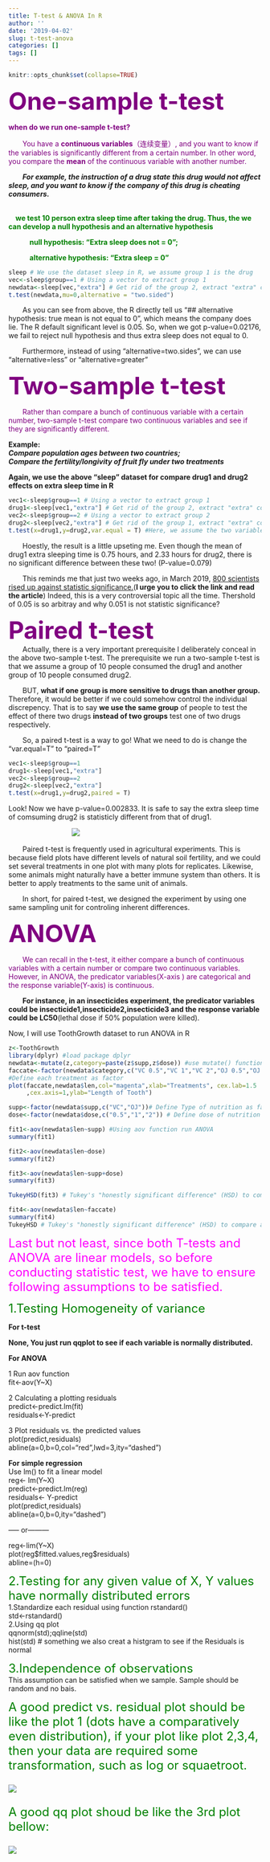 ```yaml
---
title: T-test & ANOVA In R
author: ''
date: '2019-04-02'
slug: t-test-anova
categories: []
tags: []
---
```


   ```r
knitr::opts_chunk$set(collapse=TRUE)
```


<font color=purple size=8> **One-sample t-test**</font>

<font color=purple>**when do we run one-sample t-test?**

&emsp;&emsp;You have a **continuous variables**（连续变量）, and you want to know if the variables is significantly different from a certain number. In other word, you compare the **mean** of the continuous variable with another number.
</font>

&emsp;&emsp;***For example, the instruction of a drug state this drug would not affect sleep, and you want to know if the company of this drug is cheating consumers.***

</br> &emsp;<font color=green>**we test 10 person extra sleep time after taking the drug. Thus, the we can develop a null hypothesis and an alternative hypothesis**

&emsp;&emsp;&emsp;**null hypothesis: "Extra sleep does not = 0"; **

&emsp;&emsp;&emsp;**alternative hypothesis: "Extra sleep = 0"**
</font>

```r
sleep # We use the dataset sleep in R, we assume group 1 is the drug
vec<-sleep$group==1 # Using a vector to extract group 1
newdata<-sleep[vec,"extra"] # Get rid of the group 2, extract "extra" column
t.test(newdata,mu=0,alternative = "two.sided")
```

&emsp;&emsp;As you can see from above, the R directly tell us "## alternative hypothesis: true mean is not equal to 0", which means the company does lie. The R default significant level is 0.05. So, when we got p-value=0.02176, we fail to reject null hypothesis and thus extra sleep does not equal to 0.

&emsp;&emsp;Furthermore, instead of using "alternative=two.sides", we can use "alternative=less" or "alternative=greater" 

<font color=purple size=8> **Two-sample t-test**</font>

<font color=purple> &emsp;&emsp;Rather than compare a bunch of continuous variable with a certain number, two-sample t-test compare two continuous variables and see if they are significantly different. 
</font>

**Example:**
</br>***Compare population ages between two countries; ***
</br>***Compare the fertility/longivity of fruit fly under two treatments***


**Again, we use the above "sleep" dataset for compare drug1 and drug2 effects on extra sleep time in R**
```r
vec1<-sleep$group==1 # Using a vector to extract group 1
drug1<-sleep[vec1,"extra"] # Get rid of the group 2, extract "extra" column
vec2<-sleep$group==2 # Using a vector to extract group 2
drug2<-sleep[vec2,"extra"] # Get rid of the group 1, extract "extra" column
t.test(x=drug1,y=drug2,var.equal = T) #Here, we assume the two variable have the same variance 
```
&emsp;&emsp;Hoestly, the result is a little upseting me. Even though the mean of drug1 extra sleeping time is 0.75 hours, and 2.33 hours for drug2, there is no significant difference between these two! (P-value=0.079)

&emsp;&emsp;This reminds me that just two weeks ago, in March 2019, [800 scientists rised up against statistic significance.](https://www.nature.com/articles/d41586-019-00857-9)(**I urge you to click the link and read the article**) Indeed, this is a very controversial topic all the time. Thershold of 0.05 is so arbitray and why 0.051 is not statistic significance?

<font color=purple size=8> **Paired t-test**</font>
</br>&emsp;&emsp;Actually, there is a very important prerequisite I deliberately conceal in the above two-sample t-test. The prerequisite we run a two-sample t-test is that we assume a group of 10 people consumed the drug1 and another group of 10 people consumed drug2. 

&emsp;&emsp;BUT, **what if one group is more sensitive to drugs than another group.** Therefore, it would be better if we could somehow control the individual discrepency. That is to say **we use the same group** of people to test the effect of there two drugs **instead of two groups** test one of two drugs respectively. 

&emsp;&emsp;So, a paired t-test is a way to go! What we need to do is change the "var.equal=T" to "paired=T"
```r
vec1<-sleep$group==1 
drug1<-sleep[vec1,"extra"] 
vec2<-sleep$group==2 
drug2<-sleep[vec2,"extra"]  
t.test(x=drug1,y=drug2,paired = T) 
```
Look! Now we have p-value=0.002833. It is safe to say the extra sleep time of comsuming drug2 is statisticly different from that of drug1. 

&emsp;&emsp;&emsp;&emsp;&emsp;&emsp;&emsp;&emsp;&emsp;![](/r/2019-04-02-t-test-anova_files/p0.05.jpeg)

&emsp;&emsp;Paired t-test is frequently used in agricultural experiments. This is because field plots have different levels of natural soil fertility, and we could set several treatments in one plot with many plots for replicates. Likewise, some animals might naturally have a better immune system than others. It is better to apply treatments to the same unit of animals.

&emsp;&emsp;In short, for paired t-test, we designed the experiment by using one same sampling unit for controling inherent differences. 

<font color=purple size=8> **ANOVA**</font>
<font color =purple>

&emsp;&emsp;We can recall in the t-test, it either compare a bunch of continuous variables with a certain number or compare two continuous variables. However, in ANOVA, the predicator variables(X-axis ) are categorical and the response variable(Y-axis) is continuous. </font>

&emsp;&emsp;**For instance, in an insecticides experiment, the predicator variables could be insecticide1,insecticide2,insecticide3 and the response variable could be LC50**(lethal dose if 50% population were killed). 

Now, I will use ToothGrowth dataset to run ANOVA in R
```r
z<-ToothGrowth
library(dplyr) #load package dplyr
newdata<-mutate(z,category=paste(z$supp,z$dose)) #use mutate() function conbine two columns 
faccate<-factor(newdata$category,c("VC 0.5","VC 1","VC 2","OJ 0.5","OJ 1","OJ 2")) 
#Define each treatment as factor
plot(faccate,newdata$len,col="magenta",xlab="Treatments", cex.lab=1.5
     ,cex.axis=1,ylab="Length of Tooth") 

supp<-factor(newdata$supp,c("VC","OJ"))# Define Type of nutrition as factor
dose<-factor(newdata$dose,c("0.5","1","2")) # Define dose of nutrition as factor

fit1<-aov(newdata$len~supp) #Using aov function run ANOVA
summary(fit1)

fit2<-aov(newdata$len~dose)
summary(fit2)

fit3<-aov(newdata$len~supp+dose)
summary(fit3) 

TukeyHSD(fit3) # Tukey's "honestly significant difference" (HSD) to compare all pairwise comparisons 

fit4<-aov(newdata$len~faccate)
summary(fit4)
TukeyHSD # Tukey's "honestly significant difference" (HSD) to compare all pairwise comparisons 
```



<font color=magenta size=5> Last but not least, since both T-tests and ANOVA are linear models, so before conducting statistic test, we have to ensure following assumptions to be satisfied. </font>

<font color=green size=5> 1.Testing Homogeneity of variance </font>

**For t-test**

**None, You just run qqplot to see if each variable is normally distributed. **

**For ANOVA**

1 Run aov function
</br>fit<-aov(Y~X)

2 Calculating a plotting residuals
</br>predict<-predict.lm(fit)
</br>residuals<-Y-predict

3 Plot residuals vs. the predicted values
</br>plot(predict,residuals)
</br>abline(a=0,b=0,col="red",lwd=3,ity="dashed")

**For simple regression**
</br> Use lm() to fit a linear model 
</br> reg<- lm(Y~X)
</br> predict<-predict.lm(reg)
</br> residuals<- Y-predict
</br> plot(predict,residuals)
</br> abline(a=0,b=0,ity="dashed")

----- or---------

reg<-lim(Y~X)
</br> plot(reg\$fitted.values,reg\$residuals)
</br> abline=(h=0)

<font color=green size=5> 2.Testing for any given value of X, Y values have normally distributed errors </font>
</br>1.Standardize each residual using function rstandard()
</br>std<-rstandard()
</br>2.Using qq plot 
</br>qqnorm(std);qqline(std)
</br>hist(std) # something we also creat a histgram to see if the Residuals is normal 

<font color=green size=5> 3.Independence of observations </font>
</br> This assumption can be satisfied when we sample. Sample should be random and no bais. 

<font color=green size=5> A good predict vs. residual plot should be like the plot 1 (dots have a comparatively even distribution), if your plot like plot 2,3,4, then your data are required some transformation, such as log or squaetroot. 

![](/r/2019-04-02-t-test-anova_files/Residual-plots-for-four-type-datasets.png)

<font color=green size=5> A good qq plot shoud be like the 3rd plot bellow: 

![](/r/2019-04-02-t-test-anova_files/ZXRkL.png)
